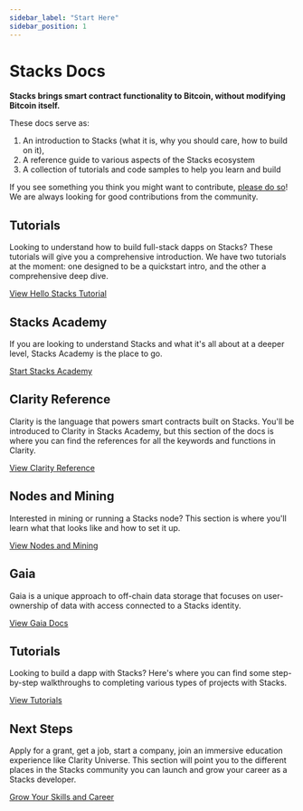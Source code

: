 ```yaml
---
sidebar_label: "Start Here"
sidebar_position: 1
---
```


# Stacks Docs

**Stacks brings smart contract functionality to Bitcoin, without modifying Bitcoin itself.**

These docs serve as:
1. An introduction to Stacks (what it is, why you should care, how to build on it),
2. A reference guide to various aspects of the Stacks ecosystem
3. A collection of tutorials and code samples to help you learn and build

If you see something you think you might want to contribute, [please do so](/docs/contribute)! We are always looking for good contributions from the community.

## Tutorials
Looking to understand how to build full-stack dapps on Stacks? These tutorials will give you a comprehensive introduction. We have two tutorials at the moment: one designed to be a quickstart intro, and the other a comprehensive deep dive.

[View Hello Stacks Tutorial](/docs/developer-quickstart)

## Stacks Academy
If you are looking to understand Stacks and what it's all about at a deeper level, Stacks Academy is the place to go.

[Start Stacks Academy](/docs/stacks-academy)

## Clarity Reference
Clarity is the language that powers smart contracts built on Stacks. You'll be introduced to Clarity in Stacks Academy, but this section of the docs is where you can find the references for all the keywords and functions in Clarity.

[View Clarity Reference](/docs/clarity)

## Nodes and Mining
Interested in mining or running a Stacks node? This section is where you'll learn what that looks like and how to set it up.

[View Nodes and Mining](/docs/nodes-and-mining)

## Gaia
Gaia is a unique approach to off-chain data storage that focuses on user-ownership of data with access connected to a Stacks identity.

[View Gaia Docs](/docs/gaia)

## Tutorials

Looking to build a dapp with Stacks? Here's where you can find some step-by-step walkthroughs to completing various types of projects with Stacks.

[View Tutorials](/docs/tutorials/)

## Next Steps

Apply for a grant, get a job, start a company, join an immersive education experience like Clarity Universe. This section will point you to the different places in the Stacks community you can launch and grow your career as a Stacks developer.

[Grow Your Skills and Career](/docs/next-steps)
